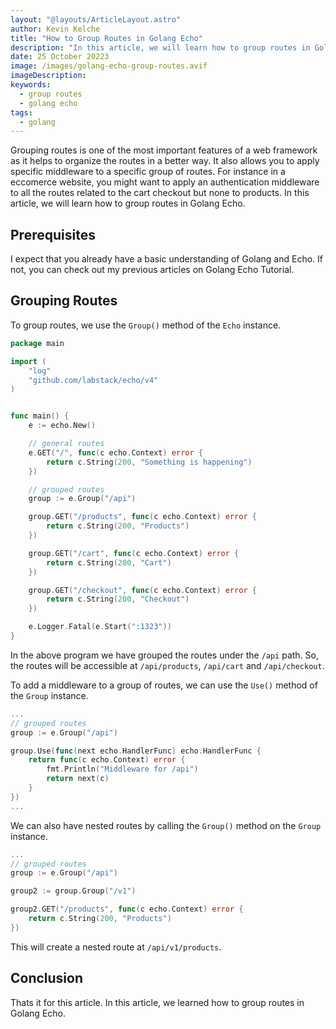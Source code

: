 ```yaml
---
layout: "@layouts/ArticleLayout.astro"
author: Kevin Kelche
title: "How to Group Routes in Golang Echo"
description: "In this article, we will learn how to group routes in Golang Echo."
date: 25 October 20223
image: /images/golang-echo-group-routes.avif
imageDescription:
keywords:
  - group routes
  - golang echo
tags:
  - golang
---
```



Grouping routes is one of the most important features of a web framework as it helps to organize the routes in a better way. It also allows you to apply specific middleware to a specific group of routes. For instance in a eccomerce website, you might want to apply an authentication middleware to all the routes related to the cart checkout but none to products. In this article, we will learn how to group routes in Golang Echo.

## Prerequisites

I expect that you already have a basic understanding of Golang and Echo. If not, you can check out my previous articles on <Link url="/blog/go/golang-echo-tutorial/">Golang Echo Tutorial</Link>.

## Grouping Routes

To group routes, we use the `Group()` method of the `Echo` instance.

```go title="main.go"
package main

import (
    "log"
    "github.com/labstack/echo/v4"
)


func main() {
    e := echo.New()

    // general routes
    e.GET("/", func(c echo.Context) error {
        return c.String(200, "Something is happening")
    })

    // grouped routes
    group := e.Group("/api")

    group.GET("/products", func(c echo.Context) error {
        return c.String(200, "Products")
    })

    group.GET("/cart", func(c echo.Context) error {
        return c.String(200, "Cart")
    })

    group.GET("/checkout", func(c echo.Context) error {
        return c.String(200, "Checkout")
    })

    e.Logger.Fatal(e.Start(":1323"))
}
```

In the above program we have grouped the routes under the `/api` path. So, the routes will be accessible at `/api/products`, `/api/cart` and `/api/checkout`.

To add a middleware to a group of routes, we can use the `Use()` method of the `Group` instance.

```go title="main.go"
...
// grouped routes
group := e.Group("/api")

group.Use(func(next echo.HandlerFunc) echo.HandlerFunc {
    return func(c echo.Context) error {
        fmt.Println("Middleware for /api")
        return next(c)
    }
})
...
```

We can also have nested routes by calling the `Group()` method on the `Group` instance.

```go title="main.go"
...
// grouped routes
group := e.Group("/api")

group2 := group.Group("/v1")

group2.GET("/products", func(c echo.Context) error {
    return c.String(200, "Products")
})
```

This will create a nested route at `/api/v1/products`.

## Conclusion

Thats it for this article. In this article, we learned how to group routes in Golang Echo.
